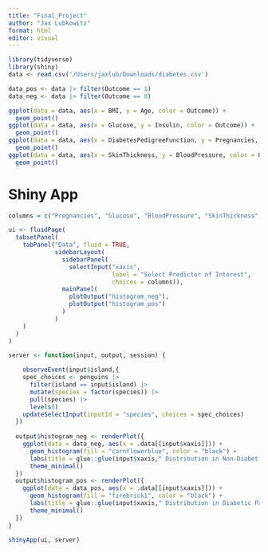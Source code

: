 ```yaml
---
title: "Final_Project"
author: "Jax Lubkowitz"
format: html
editor: visual
---
```


```r
library(tidyverse)
library(shiny)
data <- read.csv('/Users/jaxlub/Downloads/diabetes.csv')

data_pos <- data |> filter(Outcome == 1) 
data_neg <- data |> filter(Outcome == 0) 

ggplot(data = data, aes(x = BMI, y = Age, color = Outcome)) +
  geom_point()
ggplot(data = data, aes(x = Glucose, y = Insulin, color = Outcome)) +
  geom_point()
ggplot(data = data, aes(x = DiabetesPedigreeFunction, y = Pregnancies, color = Outcome)) +
  geom_point()
ggplot(data = data, aes(x = SkinThickness, y = BloodPressure, color = Outcome)) +
  geom_point()
```



# Shiny App
```r
columns = c("Pregnancies", "Glucose", "BloodPressure", "SkinThickness", "Insulin",  "BMI", "DiabetesPedigreeFunction", "Age")

ui <- fluidPage(
  tabsetPanel(
    tabPanel("Data", fluid = TRUE,
             sidebarLayout(
               sidebarPanel(
                 selectInput("xaxis", 
                             label = "Select Predictor of Interest", 
                             choices = columns)),
               mainPanel(
                 plotOutput("histogram_neg"),
                 plotOutput("histogram_pos")
               )
             )
    )
  )
)

server <- function(input, output, session) {

    observeEvent(input$island,{
    spec_choices <- penguins |> 
      filter(island == input$island) |>
      mutate(species = factor(species)) |> 
      pull(species) |> 
      levels()
    updateSelectInput(inputId = "species", choices = spec_choices)
  })
  
  output$histogram_neg <- renderPlot({
    ggplot(data = data_neg, aes(x = .data[[input$xaxis]])) +
      geom_histogram(fill = "cornflowerblue", color = "black") + 
      labs(title = glue::glue(input$xaxis," Distribution in Non-Diabetic Patients")) + 
      theme_minimal()
  })
  output$histogram_pos <- renderPlot({
    ggplot(data = data_pos, aes(x = .data[[input$xaxis]])) +
      geom_histogram(fill = "firebrick1", color = "black") + 
      labs(title = glue::glue(input$xaxis," Distribution in Diabetic Patients")) + 
      theme_minimal()
  })
}

shinyApp(ui, server)
```


